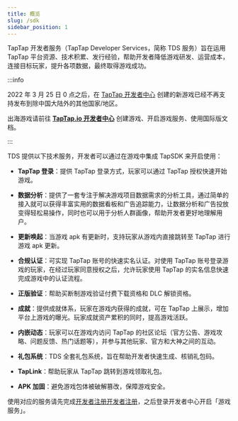 ```yaml
---
title: 概览
slug: /sdk
sidebar_position: 1
---
```



TapTap 开发者服务（TapTap Developer Services，简称 TDS 服务）旨在运用 TapTap 平台资源、技术积累、发行经验，帮助开发者降低游戏研发、运营成本，连接目标玩家，提升各项数据，最终取得游戏成功。

<Conditional region="cn">

:::info

2022 年 3 月 25 日 0 点之后，在 [TapTap 开发者中心](https://developer.taptap.cn/) 创建的新游戏已经不再支持发布到除中国大陆外的其他国家/地区。

出海游戏请前往 [**TapTap.io 开发者中心**](https://developer.taptap.io/) 创建游戏、开启游戏服务、使用国际版文档。

:::

</Conditional>

TDS 提供以下技术服务，开发者可以通过在游戏中集成 TapSDK 来开启使用：

- **TapTap 登录**：提供 TapTap 登录方式，玩家可以通过 TapTap 授权快速开始游戏。

- **数据分析**：提供了一套专注于解决游戏项目数据需求的分析工具，通过简单的接入就可以获得丰富实用的数据看板和广告追踪能力，让数据分析和广告投放变得轻松易操作，同时也可以用于分析人群画像，帮助开发者更好地理解用户。

- **更新唤起**：当游戏 apk 有更新时，支持玩家从游戏内直接跳转至 TapTap 进行游戏 apk 更新。

<Conditional region="cn">

- **合规认证**：可实现 TapTap 账号的快速实名认证。对使用 TapTap 账号登录游戏的玩家，在经过玩家同意授权之后，允许玩家使用 TapTap 的实名信息快速完成游戏中的认证流程。

</Conditional>

- **正版验证**：帮助买断制游戏验证付费下载资格和 DLC 解锁资格。

<Conditional region="cn">

- **成就**：提供成就体系，玩家在游戏内获得的成就，可在 TapTap 上展示，增加平台上游戏的曝光。玩家成就资产累积的同时，提高游戏活跃。

</Conditional>

- **内嵌动态**：玩家可以在游戏内访问 TapTap 的社区论坛（官方公告、游戏攻略、问题反馈、热门话题等），并参与其他玩家、官方和大神之间的互动。

- **礼包系统**：TDS 全套礼包系统，旨在帮助开发者快速生成、核销礼包码。

<Conditional region="cn">

- **TapLink**：帮助玩家从 TapTap 跳转到游戏领取礼包。

- **APK 加固**：避免游戏包体被破解篡改，保障游戏安全。

</Conditional>

使用对应的服务请先完成<Conditional region="cn">[开发者注册](https://developer.taptap.cn/)</Conditional><Conditional region="global">[开发者注册](https://developer.taptap.io/)</Conditional>，之后登录开发者中心开启「游戏服务」。
